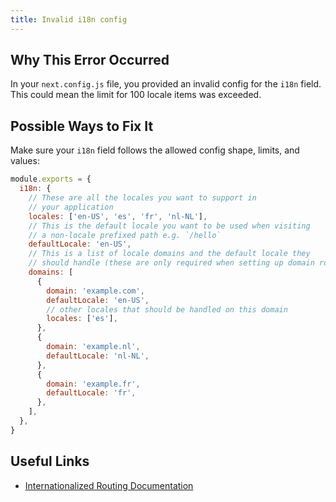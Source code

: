 ```yaml
---
title: Invalid i18n config
---
```


## Why This Error Occurred

In your `next.config.js` file, you provided an invalid config for the `i18n` field. This could mean the limit for 100 locale items was exceeded.

## Possible Ways to Fix It

Make sure your `i18n` field follows the allowed config shape, limits, and values:

```js filename="next.config.js"
module.exports = {
  i18n: {
    // These are all the locales you want to support in
    // your application
    locales: ['en-US', 'es', 'fr', 'nl-NL'],
    // This is the default locale you want to be used when visiting
    // a non-locale prefixed path e.g. `/hello`
    defaultLocale: 'en-US',
    // This is a list of locale domains and the default locale they
    // should handle (these are only required when setting up domain routing)
    domains: [
      {
        domain: 'example.com',
        defaultLocale: 'en-US',
        // other locales that should be handled on this domain
        locales: ['es'],
      },
      {
        domain: 'example.nl',
        defaultLocale: 'nl-NL',
      },
      {
        domain: 'example.fr',
        defaultLocale: 'fr',
      },
    ],
  },
}
```

## Useful Links

- [Internationalized Routing Documentation](/docs/pages/building-your-application/routing/internationalization)
